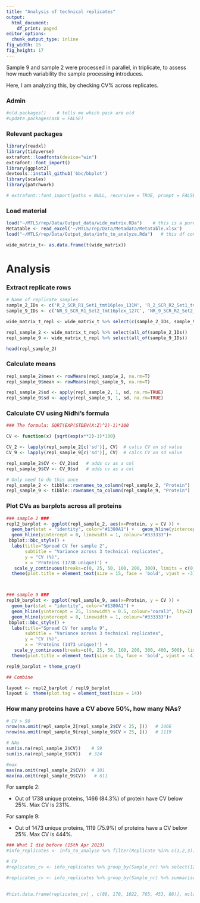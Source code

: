 ```yaml
---
title: "Analysis of technical replicates"
output:
  html_document:
    df_print: paged
editor_options:
  chunk_output_type: inline
fig_width: 15
fig_height: 17
---
```


Sample 9 and sample 2 were processed in parallel, in triplicate, to assess how much variability the sample processing introduces.

Here, I am analyzing this, by checking CV% across replicates.

### Admin

```r
#old.packages()    # tells me which pack are old
#update.packages(ask = FALSE)
```

### Relevant packages

```r
library(readxl)
library(tidyverse)
extrafont::loadfonts(device="win")
extrafont::font_import()
library(ggplot2)
devtools::install_github('bbc/bbplot')
library(scales)
library(patchwork)

# extrafont::font_import(paths = NULL, recursive = TRUE, prompt = FALSE)

```

### Load material

```r
load("~/MTLS/rep/Data/Output_data/wide_matrix.RDa")    # this is a purely numerical matrix with samples on rows, prot on cols
Metatable <- read_excel('~/MTLS/rep/Data/Metadata/Metatable.xlsx')
load("~/MTLS/rep/Data/Output_data/info_to_analyze.Rda")   # this df contains samples on rows, col both prot and info

wide_matrix_t<- as.data.frame(t(wide_matrix))
```

# Analysis

### Extract replicate rows

```r
# Name of replicate samples
sample_2_IDs <- c('R_2_SCR_R1_Set1_tmt16plex_131N', 'R_2_SCR_R2_Set1_tmt16plex_132N', 'R_2_SCR_R3_Set1_tmt16plex_133N')
sample_9_IDs <- c('NR_9_SCR_R1_Set2_tmt16plex_127C', 'NR_9_SCR_R2_Set2_tmt16plex_128C', 'NR_9_SCR_R3_Set2_tmt16plex_129C')

wide_matrix_t_repl <- wide_matrix_t %>% select(c(sample_2_IDs, sample_9_IDs))

repl_sample_2 <- wide_matrix_t_repl %>% select(all_of(sample_2_IDs))
repl_sample_9 <- wide_matrix_t_repl %>% select(all_of(sample_9_IDs))

head(repl_sample_2)

```

### Calculate means

```r
repl_sample_2$mean <- rowMeans(repl_sample_2, na.rm=T)
repl_sample_9$mean <- rowMeans(repl_sample_9, na.rm=T)

repl_sample_2$sd <- apply(repl_sample_2, 1, sd, na.rm=TRUE)
repl_sample_9$sd <- apply(repl_sample_9, 1, sd, na.rm=TRUE)
```

### Calculate CV using Nidhi's formula

```r
### The formula: SQRT(EXP(STDEV(X:Z)^2)-1)*100

CV <- function(x) {sqrt(exp(x**2)-1)*100}

CV_2 <- lapply(repl_sample_2[c('sd')], CV)  # calcs CV on sd value
CV_9 <- lapply(repl_sample_9[c('sd')], CV)  # calcs CV on sd value

repl_sample_2$CV <- CV_2$sd   # adds cv as a col
repl_sample_9$CV <- CV_9$sd   # adds cv as a col

```

```r
# Only need to do this once
repl_sample_2 <- tibble::rownames_to_column(repl_sample_2, "Protein")
repl_sample_9 <- tibble::rownames_to_column(repl_sample_9, "Protein")
```

### Plot CVs as barplots across all proteins

```r

### sample 2 ###
repl2_barplot <- ggplot(repl_sample_2, aes(x=Protein, y = CV )) +
  geom_bar(stat = "identity", color="#1380A1") +   geom_hline(yintercept = 25, linewidth = 0.5, colour="coral3", lty=2) +
  geom_hline(yintercept = 0, linewidth = 1, colour="#333333")+
 bbplot::bbc_style() +
  labs(title="Spread CV for sample 2",
       subtitle = "Variance across 3 technical replicates",
       y = "CV (%)",
       x = 'Proteins (1738 unique)') +
   scale_y_continuous(breaks=c(0, 25, 50, 100, 200, 300), limits = c(0,300)) +
  theme(plot.title = element_text(size = 15, face = 'bold', vjust = -3), plot.subtitle = element_text(size = 12, vjust = -3), axis.text.x = element_blank(), axis.title.x = element_text(size = 10),  axis.title.y = element_text(size = 10), axis.text.y = element_text(size = 8))



### sample 9 ###
repl9_barplot <- ggplot(repl_sample_9, aes(x=Protein, y = CV )) +
  geom_bar(stat = "identity", color="#1380A1") +
  geom_hline(yintercept = 25, linewidth = 0.5, colour="coral3", lty=2) +
  geom_hline(yintercept = 0, linewidth = 1, colour="#333333")+
 bbplot::bbc_style() +
  labs(title="Spread CV for sample 9",
       subtitle = "Variance across 3 technical replicates",
       y = "CV (%)",
       x = 'Proteins (1473 unique)') +
   scale_y_continuous(breaks=c(0, 25, 50, 100, 200, 300, 400, 500), limits=c(0, 500)) +
  theme(plot.title = element_text(size = 15, face = 'bold', vjust = -4), plot.subtitle = element_text(size = 12, vjust = -3), axis.text.x = element_blank(), axis.title.x = element_text(size = 10),  axis.title.y = element_text(size = 10), axis.text.y = element_text(size = 8))

repl9_barplot + theme_gray()

## Combine

layout <- repl2_barplot / repl9_barplot
layout &  theme(plot.tag = element_text(size = 14))

```

### How many proteins have a CV above 50%, how many NAs?

```r
# CV > 50
nrow(na.omit(repl_sample_2[repl_sample_2$CV < 25, ]))   # 1466
nrow(na.omit(repl_sample_9[repl_sample_9$CV < 25, ]))   # 1119

# NAs
sum(is.na(repl_sample_2$CV))    # 59
sum(is.na(repl_sample_9$CV))   # 324

#max
max(na.omit(repl_sample_2$CV))  # 301
max(na.omit(repl_sample_9$CV))   # 611


```

For sample 2:

-   Out of 1738 unique proteins, 1466 (84.3%) of protein have CV below 25%. Max CV is 231%.

For sample 9:

-   Out of 1473 unique proteins, 1119 (75.9%) of proteins have a CV below 25%. Max CV is 444%.

```r

### What I did before (15th Apr 2023)
#info_replicates <- info_to_analyse %>% filter(Replicate %in% c(1,2,3))   # generate df

# CV
#replicates_cv <- info_replicates %>% group_by(Sample_nr) %>% select(12:1797) %>% sapply(function(x) sd(x, na.rm=T) / mean(x, na.rm=T) * 100)

#replicates_cv <- info_replicates %>% group_by(Sample_nr) %>% summarise(across(12:1796, function(x) sd(x, na.rm=T) / mean(x, na.rm=T) * 100))
  

#hist.data.frame(replicates_cv[ , c(89, 178, 1022, 765, 453, 88)], nclass = 5)
```
